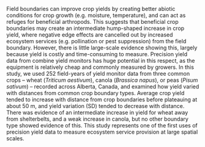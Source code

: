 Field boundaries can improve crop yields by creating better abiotic conditions for crop growth (e.g. moisture, temperature), and can act as refuges for beneficial arthropods.
This suggests that beneficial crop boundaries may create an intermediate hump-shaped increase in crop yield, where negative edge effects are cancelled out by increased ecosystem services (e.g. pollination or pest suppression) from the field boundary.
However, there is little large-scale evidence showing this, largely because yield is costly and time-consuming to measure.
Precision yield data from combine yield monitors has huge potential in this respect, as the equipment is relatively cheap and commonly measured by growers.
In this study, we used 252 field-years of yield monitor data from three common crops -- wheat (_Triticum aestivum_), canola (_Brassica napus_), or peas (_Pisum sativum_) -- recorded across Alberta, Canada, and examined how yield varied with distances from common crop boundary types.
Average crop yield tended to increase with distance from crop boundaries before plateauing at about 50 m, and yield variation (SD) tended to decrease with distance.
There was evidence of an intermediate increase in yield for wheat away from shelterbelts, and a weak increase in canola, but no other boundary type showed evidence of this.
This study represents one of the first uses of precision yield data to measure ecosystem service provision at large spatial scales.
